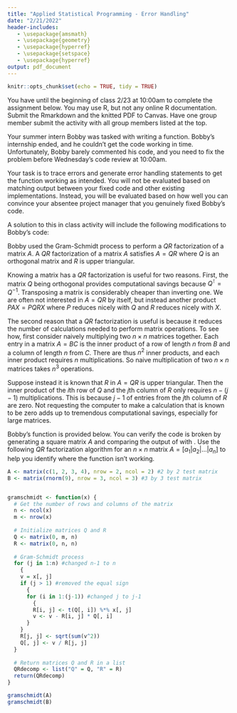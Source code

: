 ```yaml
---
title: "Applied Statistical Programming - Error Handling"
date: "2/21/2022"
header-includes:
   - \usepackage{amsmath}
   - \usepackage{geometry}
   - \usepackage{hyperref}
   - \usepackage{setspace}
   - \usepackage{hyperref}
output: pdf_document
---
```


```r
knitr::opts_chunk$set(echo = TRUE, tidy = TRUE)
```

\textbf{Write the R code to answer the following questions. Write the code, and then show what the computer returns when that code is run. Thoroughly comment your solutions.}

You have until the beginning of class 2/23 at 10:00am to complete the assignment below. You may use R, but not any online R documentation. Submit the Rmarkdown and the knitted PDF to Canvas. Have one group member submit the activity with all group members listed at the top.

\section*{Dang it, Bobby}
\bigskip

Your summer intern Bobby was tasked with writing a function. Bobby's internship ended, and he couldn't get the code working in time. Unfortunately, Bobby barely commented his code, and you need to fix the problem before Wednesday's code review at 10:00am.

Your task is to trace errors and generate error handling statements to get the function working as intended. You will not be evaluated based on matching output between your fixed code and other existing implementations. Instead, you will be evaluated based on how well you can convince your absentee project manager that you genuinely fixed Bobby's code.

A solution to this in class activity will include the following modifications to Bobby's code:
\begin{enumerate}
   \item print statements at different stages of the algorithm to verify correct output,
   \item error handling that prevents a user from passing the wrong type of matrix to the function, and
   \item commenting for each step of the algorithm.
\end{enumerate}

\subsection*{QR Factorization}

Bobby used the Gram-Schmidt process to perform a $QR$ factorization of a matrix $A$.\footnote{That boy ain't right. Never, \underline{\textbf{ever}} use textbook Gram-Schmidt to invert or factor a matrix. It is both inefficient and unstable without modifications. However, it is still an excellent tool for teaching.} A $QR$ factorization of a matrix $A$ satisfies $A = QR$ where $Q$ is an orthogonal matrix and $R$ is upper triangular.

\begin{quote}
   Definition: A matrix $Q$ is orthogonal if and only if $Q^{\intercal}Q = QQ^{\intercal} = I$.
\end{quote}

\begin{quote}
   Definition: A matrix $R$ is upper triangular if and only if all entries below the main diagonal of $R$ are all zero.
\end{quote}

Knowing a matrix has a $QR$ factorization is useful for two reasons. First, the matrix $Q$ being orthogonal provides computational savings because $Q^{\intercal} = Q^{-1}$. Transposing a matrix is considerably cheaper than inverting one. We are  often not interested in $A = QR$ by itself, but instead another product $PAX = PQRX$ where $P$ reduces nicely with $Q$ and $R$ reduces nicely with $X$.

The second reason that a $QR$ factorization is useful is because it reduces the number of calculations needed to perform matrix operations. To see how, first consider naively multiplying two $n \times n$ matrices together. Each entry in a matrix $A = BC$ is the inner product of a row of length $n$ from $B$ and a column of length $n$ from $C$. There are thus $n^2$ inner products, and each inner product requires $n$ multiplications. So naive multiplication of two $n \times n$ matrices takes $n^3$ operations. 

Suppose instead it is known that $R$ in $A=QR$ is upper triangular. Then the inner product of the $i$th row of $Q$ and the $j$th column of $R$ only requires $n-(j-1)$ multiplications. This is because $j-1$ of entries from the $j$th column of $R$ are zero. Not requesting the computer to make a calculation that is known to be zero adds up to tremendous computational savings, especially for large matrices. 

Bobby's function \texttt{gramschmidt} is provided below. You can verify the code is broken by generating a square matrix $A$ and comparing the output of \texttt{qr(A)} with \texttt{gramschmidt(A)}. Use the following $QR$ factorization algorithm for an $n \times n$ matrix $A = [ a_1 \vert a_2 \vert \dots \vert a_n]$ to help you identify where the function isn't working.\footnote{See \url{https://www.math.ucla.edu/~yanovsky/Teaching/Math151B/handouts/GramSchmidt.pdf} for a numerical example.}

\begin{itemize}
   \item $u_1 = a_1$, $e_1 = u_1 / \Vert u_1\Vert$
   \item $u_2 = a_2 - (a_{2}^{\intercal} e_1)*e_1$, $e_2 = u_2 / \Vert u_2\Vert$
   \item $u_3 = a_3 - (a_{3}^{\intercal} e_1)*e_1 - (a_{3}^{\intercal} e_2)*e_2$, $e_3 = u_3 / \Vert u_3\Vert$
   \item $\dots$
   \item $u_n = a_n - \sum\limits^{n-1}_{j=1} (a_{n}^{\intercal}e_{j})*e_j$, $e_n = u_n / \Vert u_n\Vert$
   \item $Q=[u_1 \vert u_2 \vert \dots \vert u_n]$, $R=[e_1 \vert e_2 \vert \dots \vert e_n]$
\end{itemize}




```r
A <- matrix(c(1, 2, 3, 4), nrow = 2, ncol = 2) #2 by 2 test matrix 
B <- matrix(rnorm(9), nrow = 3, ncol = 3) #3 by 3 test matrix


gramschmidt <- function(x) {
  # Get the number of rows and columns of the matrix
  n <- ncol(x)
  m <- nrow(x)
  
  # Initialize matrices Q and R
  Q <- matrix(0, m, n)
  R <- matrix(0, n, n)  
  
  # Gram-Schmidt process
  for (j in 1:n) #changed n-1 to n 
    {
    v = x[, j]
    if (j > 1) #removed the equal sign 
      {
      for (i in 1:(j-1)) #changed j to j-1 
        {
        R[i, j] <- t(Q[, i]) %*% x[, j]
        v <- v - R[i, j] * Q[, i]
      }
    }
    R[j, j] <- sqrt(sum(v^2))
    Q[, j] <- v / R[j, j]
  }
  
  # Return matrices Q and R in a list
  QRdecomp <- list("Q" = Q, "R" = R)
  return(QRdecomp)
}

gramschmidt(A)
gramschmidt(B)
```

